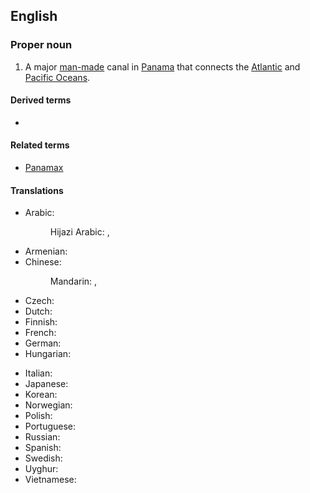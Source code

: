 ==English==
{{wikipedia}}

===Proper noun===
{{en-proper noun|head=[[Panama]] [[canal|Canal]]}}

# A major [[man-made]] canal in [[Panama]] that connects the [[Atlantic Ocean|Atlantic]] and [[Pacific Ocean]]s.

====Derived terms====
* {{l|en|Panama Canal Zone}}

====Related terms====
* [[Panamax]]

====Translations====
{{trans-top|Canal}}
* Arabic: {{t|ar|قَنَاة بَنَمَا|f|tr=qanāt banamā}}
*: Hijazi Arabic: {{t|acw|قناة پنما|f|tr=qanāt panama}}, {{t|acw|قناة بنما|f|tr=qanāt banama}}
* Armenian: {{t|hy|Պանամայի ջրանցք}}
* Chinese:
*: Mandarin: {{t+|cmn|巴拿馬運河|sc=Hani}}, {{t+|cmn|巴拿马运河|tr=Bānámǎ Yùnhé|sc=Hani}}
* Czech: {{t|cs|Panamský průplav|m}}
* Dutch: {{t+|nl|Panamakanaal|n}}
* Finnish: {{t+|fi|Panaman kanava}}
* French: {{t|fr|Canal de Panamá|m}}
* German: {{t+|de|Panamakanal|m}}
* Hungarian: {{t+|hu|Panama-csatorna}}
{{trans-mid}}
* Italian: {{t|it|Canale di Panamá|m}}
* Japanese: {{t|ja|パナマ運河|tr=Panama-unga|sc=Jpan}}
* Korean: {{t|ko|^파나마 운하}}
* Norwegian: {{t|no|Panamakanalen|m}}
* Polish: {{t+|pl|Kanał Panamski|m}}
* Portuguese: {{t|pt|Canal do Panamá|m}}
* Russian: {{t+|ru|Пана́мский кана́л|m}}
* Spanish: {{t|es|canal de Panamá|m}}
* Swedish: {{t|sv|Panamakanalen|c}}
* Uyghur: {{t|ug|پاناما قانىلى}}
* Vietnamese: {{t|vi|kênh đào Panama}}
{{trans-bottom}}